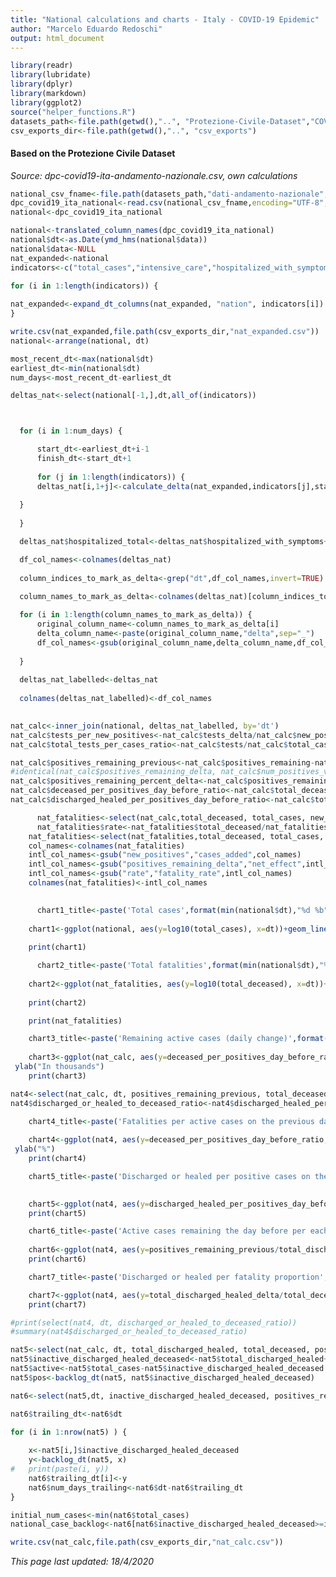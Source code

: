 ```yaml
---
title: "National calculations and charts - Italy - COVID-19 Epidemic"
author: "Marcelo Eduardo Redoschi"
output: html_document
---
```


```r
library(readr)
library(lubridate)
library(dplyr)
library(markdown)
library(ggplot2)
source("helper_functions.R")
datasets_path<-file.path(getwd(),"..", "Protezione-Civile-Dataset","COVID-19") 
csv_exports_dir<-file.path(getwd(),"..", "csv_exports") 
```

#### Based on the Protezione Civile Dataset
*Source: dpc-covid19-ita-andamento-nazionale.csv, own calculations*

```r
national_csv_fname<-file.path(datasets_path,"dati-andamento-nazionale","dpc-covid19-ita-andamento-nazionale.csv")
dpc_covid19_ita_national<-read.csv(national_csv_fname,encoding="UTF-8", na.strings="undefined") 
national<-dpc_covid19_ita_national
```

```r
national<-translated_column_names(dpc_covid19_ita_national)
national$dt<-as.Date(ymd_hms(national$data))
national$data<-NULL 
nat_expanded<-national
indicators<-c("total_cases","intensive_care","hospitalized_with_symptoms","home_isolation","total_discharged_healed","total_deceased","tests","new_positives","positives_remaining")

for (i in 1:length(indicators)) { 
  
nat_expanded<-expand_dt_columns(nat_expanded, "nation", indicators[i])
}  

write.csv(nat_expanded,file.path(csv_exports_dir,"nat_expanded.csv"))
national<-arrange(national, dt)
```

```r

most_recent_dt<-max(national$dt)
earliest_dt<-min(national$dt)
num_days<-most_recent_dt-earliest_dt

deltas_nat<-select(national[-1,],dt,all_of(indicators))



  for (i in 1:num_days) {

      start_dt<-earliest_dt+i-1 
      finish_dt<-start_dt+1 
      
      for (j in 1:length(indicators)) { 
      deltas_nat[i,1+j]<-calculate_delta(nat_expanded,indicators[j],start_dt,finish_dt) 
  
  }
    
  }  

  deltas_nat$hospitalized_total<-deltas_nat$hospitalized_with_symptoms+deltas_nat$intensive_care

  df_col_names<-colnames(deltas_nat)
  
  column_indices_to_mark_as_delta<-grep("dt",df_col_names,invert=TRUE) # i.e. excluding dt 

  column_names_to_mark_as_delta<-colnames(deltas_nat)[column_indices_to_mark_as_delta]
 
  for (i in 1:length(column_names_to_mark_as_delta)) {
      original_column_name<-column_names_to_mark_as_delta[i]
      delta_column_name<-paste(original_column_name,"delta",sep="_")
      df_col_names<-gsub(original_column_name,delta_column_name,df_col_names)
    
  } 
  
  deltas_nat_labelled<-deltas_nat 
  
  colnames(deltas_nat_labelled)<-df_col_names 
  
```

```r
nat_calc<-inner_join(national, deltas_nat_labelled, by='dt')
nat_calc$tests_per_new_positives<-nat_calc$tests_delta/nat_calc$new_positives
nat_calc$total_tests_per_cases_ratio<-nat_calc$tests/nat_calc$total_cases
```

```r

nat_calc$positives_remaining_previous<-nat_calc$positives_remaining-nat_calc$positives_remaining_delta
#identical(nat_calc$positives_remaining_delta, nat_calc$num_positives_variation)
nat_calc$positives_remaining_percent_delta<-nat_calc$positives_remaining_delta/nat_calc$positives_remaining_previous*100
nat_calc$deceased_per_positives_day_before_ratio<-nat_calc$total_deceased_delta/nat_calc$positives_remaining_previous*100
nat_calc$discharged_healed_per_positives_day_before_ratio<-nat_calc$total_discharged_healed_delta/nat_calc$positives_remaining_previous*100

```

```r
      nat_fatalities<-select(nat_calc,total_deceased, total_cases, new_positives, dt, positives_remaining_delta)
      nat_fatalities$rate<-nat_fatalities$total_deceased/nat_fatalities$total_cases*100
    nat_fatalities<-select(nat_fatalities,total_deceased, total_cases, rate, dt, new_positives, positives_remaining_delta)
    col_names<-colnames(nat_fatalities)
    intl_col_names<-gsub("new_positives","cases_added",col_names)
    intl_col_names<-gsub("positives_remaining_delta","net_effect",intl_col_names)
    intl_col_names<-gsub("rate","fatality_rate",intl_col_names)
    colnames(nat_fatalities)<-intl_col_names
    
```

```r
      chart1_title<-paste('Total cases',format(min(national$dt),"%d %b"),"-",format(max(national$dt),"%d %b %Y"))
    
    chart1<-ggplot(national, aes(y=log10(total_cases), x=dt))+geom_line(color="#40B35A", linetype=2)+ggtitle(chart1_title)+ylab("Logarithmic scale")+xlab("Date")
    
    print(chart1)
```
```r
      chart2_title<-paste('Total fatalities',format(min(national$dt),"%d %b"),"-",format(max(national$dt),"%d %b %Y"))
    
    chart2<-ggplot(nat_fatalities, aes(y=log10(total_deceased), x=dt))+geom_line(color="#98234a")+ggtitle(chart2_title)+ylab("Logarithmic scale")+xlab("Date")
    
    print(chart2)

    print(nat_fatalities)

```
```r


    chart3_title<-paste('Remaining active cases (daily change)',format(min(national$dt),"%d %b"),"-",format(max(national$dt),"%d %b %Y"))
    
    chart3<-ggplot(nat_calc, aes(y=deceased_per_positives_day_before_ratio, x=dt))+geom_path(color="orange")+ggtitle(chart3_title)+xlab("Date")+
 ylab("In thousands")
    print(chart3)

```

```r
nat4<-select(nat_calc, dt, positives_remaining_previous, total_deceased_delta, total_discharged_healed_delta, deceased_per_positives_day_before_ratio, discharged_healed_per_positives_day_before_ratio)
nat4$discharged_or_healed_to_deceased_ratio<-nat4$discharged_healed_per_positives_day_before_ratio/nat4$deceased_per_positives_day_before_ratio
```

```r

    chart4_title<-paste('Fatalities per active cases on the previous day',format(min(national$dt)+1,"%d %b"),"-",format(max(national$dt),"%d %b %Y"))
    
    chart4<-ggplot(nat4, aes(y=deceased_per_positives_day_before_ratio, x=dt))+geom_line(color="red",linetype=2)+ggtitle(chart4_title)+xlab(paste(format(min(nat4$dt),"%d %b"),"-",format(max(nat4$dt),"%d %b %Y")))+
 ylab("%")
    print(chart4)

```

```r
    
    chart5_title<-paste('Discharged or healed per positive cases on the previous day',format(min(national$dt)+1,"%d %b"),"-",format(max(national$dt),"%d %b"))
    

    chart5<-ggplot(nat4, aes(y=discharged_healed_per_positives_day_before_ratio, x=dt))+geom_line(color="green")+ggtitle(chart5_title)+xlab("Date")+ylab("Proportion")
    print(chart5)
```


```r

    chart6_title<-paste('Active cases remaining the day before per each healed or discharged')
    
    chart6<-ggplot(nat4, aes(y=positives_remaining_previous/total_discharged_healed_delta, x=dt))+geom_line(color="purple",linetype=5)+ggtitle(chart6_title)+xlab(paste(format(min(national$dt)+1,"%d %b"),"-",format(max(national$dt),"%d %b %Y")))+ylab("Proportion (smaller numbers are better)")
    print(chart6)
```


```r
    
    chart7_title<-paste('Discharged or healed per fatality proportion',format(min(national$dt),"%d %b"),"-",format(max(national$dt),"%d %b %Y"))

    chart7<-ggplot(nat4, aes(y=total_discharged_healed_delta/total_deceased_delta, x=dt))+geom_line(color="#7D2860")+ggtitle(chart7_title)+xlab("Date")+ylab("Higher figures are better")
    print(chart7)
```



```r
#print(select(nat4, dt, discharged_or_healed_to_deceased_ratio))
#summary(nat4$discharged_or_healed_to_deceased_ratio)
```


```r
nat5<-select(nat_calc, dt, total_discharged_healed, total_deceased, positives_remaining, total_cases)
nat5$inactive_discharged_healed_deceased<-nat5$total_discharged_healed+nat5$total_deceased
nat5$active<-nat5$total_cases-nat5$inactive_discharged_healed_deceased
nat5$pos<-backlog_dt(nat5, nat5$inactive_discharged_healed_deceased)

nat6<-select(nat5,dt, inactive_discharged_healed_deceased, positives_remaining, total_cases)

nat6$trailing_dt<-nat6$dt 

for (i in 1:nrow(nat5) ) { 
	
	x<-nat5[i,]$inactive_discharged_healed_deceased
	y<-backlog_dt(nat5, x) 
#	print(paste(i, y))
	nat6$trailing_dt[i]<-y
	nat6$num_days_trailing<-nat6$dt-nat6$trailing_dt
}
```

```r
initial_num_cases<-min(nat6$total_cases)
national_case_backlog<-nat6[nat6$inactive_discharged_healed_deceased>=initial_num_cases,]
```

```r
write.csv(nat_calc,file.path(csv_exports_dir,"nat_calc.csv"))
```
*This page last updated: 18/4/2020*

